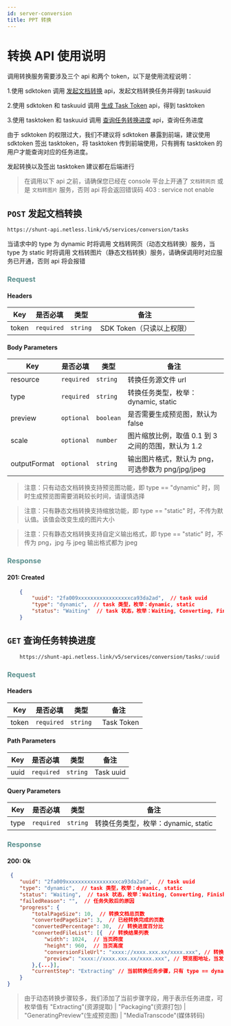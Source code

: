 ```yaml
---
id: server-conversion
title: PPT 转换
---
```

# 转换 API 使用说明

调用转换服务需要涉及三个 api 和两个 token，以下是使用流程说明：

1.使用 sdktoken 调用 [发起文档转换](/docs/server/api/server-conversion/#post-发起文档转换) api，发起文档转换任务并得到 taskuuid

2.使用 sdktoken 和 taskuuid 调用 [生成 Task Token](/docs/server/api/server-token/#post-生成-task-token) api，得到 tasktoken

3.使用 tasktoken 和 taskuuid 调用 [查询任务转换进度](/docs/server/api/server-conversion/#get-查询任务转换进度) api，查询任务进度

由于 sdktoken 的权限过大，我们不建议将 sdktoken 暴露到前端，建议使用 sdktoken 签出 tasktoken，将 tasktoken 传到前端使用，只有拥有 tasktoken 的用户才能查询对应的任务进度。

发起转换以及签出 tasktoken 建议都在后端进行

> 在调用以下 api 之前，请确保您已经在 console 平台上开通了 `文档转网页` 或是 `文档转图片` 服务，否则 api 将会返回错误码 403 : service not enable

## `POST` 发起文档转换

```bash
https://shunt-api.netless.link/v5/services/conversion/tasks
```

当请求中的 type 为 dynamic 时将调用 文档转网页（动态文档转换）服务，当 type 为 static 时将调用 文档转图片（静态文档转换）服务，请确保调用时对应服务已开通，否则 api 将会报错

### <span style="color: #5b908e">Request</span>

#### Headers

| Key | 是否必填 | 类型 | 备注 |
| --- | --- | --- | --- |
| token |`required` | `string` |  SDK Token（只读以上权限） |

#### Body Parameters

| Key | 是否必填 | 类型 | 备注 |
| --- | --- | --- | --- |
| resource | `required` | `string` | 转换任务源文件 url |
| type | `required` | `string` | 转换任务类型，枚举：dynamic, static |
| preview | `optional` | `boolean` | 是否需要生成预览图，默认为 false |
| scale | `optional` | `number` | 图片缩放比例，取值 0.1 到 3 之间的范围，默认为 1.2 |
| outputFormat | `optional` | `string` | 输出图片格式，默认为 png，可选参数为 png/jpg/jpeg |

> 注意：只有动态文档转换支持预览图功能，即 type == "dynamic" 时，同时生成预览图需要消耗较长时间，请谨慎选择

> 注意：只有静态文档转换支持缩放功能，即 type == "static" 时，不传为默认值。该值会改变生成的图片大小

> 注意：只有静态文档转换支持自定义输出格式，即 type == "static" 时，不传为 png，jpg 与 jpeg 输出格式都为 jpeg

### <span style="color: #5b908e">Response</span>

#### 201: Created

```json
    {
        "uuid": "2fa009xxxxxxxxxxxxxxxxxca93da2ad",  // task uuid
        "type": "dynamic",  // task 类型，枚举：dynamic, static
        "status": "Waiting"  // task 状态，枚举：Waiting, Converting, Finished, Fail
    }
```

## `GET` 查询任务转换进度

```bash
    https://shunt-api.netless.link/v5/services/conversion/tasks/:uuid
```

### <span style="color: #5b908e">Request</span>

#### Headers

| Key | 是否必填 | 类型 | 备注 |
| --- | --- | --- | --- |
| token |`required` | `string` |  Task Token |

#### Path Parameters

| Key | 是否必填 | 类型 | 备注 |
| --- | --- | --- | --- |
| uuid | `required` | `string` | Task uuid |

#### Query Parameters

| Key | 是否必填 | 类型 | 备注 |
| --- | --- | --- | --- |
| type | `required` | `string` | 转换任务类型，枚举：dynamic, static |

### <span style="color: #5b908e">Response</span>

#### 200: Ok

```json
 {
    "uuid": "2fa009xxxxxxxxxxxxxxxxxca93da2ad",  // task uuid
    "type": "dynamic",  // task 类型，枚举：dynamic, static
    "status": "Waiting",  // task 状态，枚举：Waiting, Converting, Finished, Fail
    "failedReason": "",  // 任务失败后的原因
    "progress": {
        "totalPageSize": 10,  // 转换文档总页数
        "convertedPageSize": 3,  // 已经转换完成的页数
        "convertedPercentage": 30,  // 转换进度百分比
        "convertedFileList": [{  // 转换结果列表
            "width": 1024,  // 当页跨度
            "height": 960,  // 当页高度
            "conversionFileUrl": "xxxx://xxxx.xxx.xx/xxxx.xxx", // 转换结果文件地址
            "preview": "xxxx://xxxx.xxx.xx/xxxx.xxx", // 预览图地址，当发起转换时 body 参数 preview 为 true 且 type 为 dynamic 时该字段才会存在
        },{...}],
        "currentStep": "Extracting" // 当前转换任务步骤，只有 type == dynamic 时才有该字段
    }
}
```

> 由于动态转换步骤较多，我们添加了当前步骤字段，用于表示任务进度，可枚举值有 "Extracting"(资源提取) | "Packaging"(资源打包) | "GeneratingPreview"(生成预览图) | "MediaTranscode"(媒体转码)